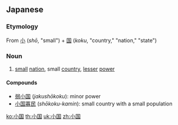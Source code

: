 ==Japanese==
{{ja-kanjitab|しょう|こく|yomi=o}}

===Etymology===
From [[小]] (''shō'', "small") + [[国]] (''koku'', "country," "nation," "state")

===Noun===
{{ja-noun|しょうこく|kyu=小國}}

# [[small]] [[nation]], small [[country]], [[lesser]] [[power]]

====Compounds====
* [[弱小国]] (''jakushōkoku''): minor power
* [[小国寡民]] (''shōkoku-kamin''): small country with a small population

[[ko:小国]]
[[th:小国]]
[[uk:小国]]
[[zh:小国]]